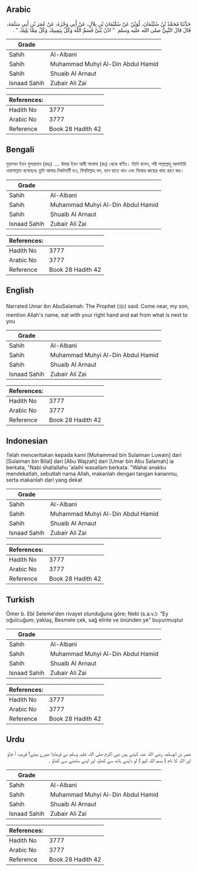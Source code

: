 ## Arabic


<div dir="rtl" lang="ar" style={{fontSize:'larger',backgroundColor:'#f8f9fa',padding:20}}>
حَدَّثَنَا مُحَمَّدُ بْنُ سُلَيْمَانَ، لُوَيْنٌ عَنْ سُلَيْمَانَ بْنِ بِلاَلٍ، عَنْ أَبِي وَجْزَةَ، عَنْ عُمَرَ بْنِ أَبِي سَلَمَةَ، قَالَ قَالَ النَّبِيُّ صلى الله عليه وسلم ‏ "‏ ادْنُ بُنَىَّ فَسَمِّ اللَّهَ وَكُلْ بِيَمِينِكَ وَكُلْ مِمَّا يَلِيكَ ‏"‏ ‏.‏
</div>
<div style={{backgroundColor:'#f8f9fa',padding:20, marginBottom: 10}}><table> <thead> <tr> <th>Grade</th> <th></th> </tr> </thead> <tbody> <tr><td>Sahih</td><td>Al-Albani</td></tr><tr><td>Sahih</td><td>Muhammad Muhyi Al-Din Abdul Hamid</td></tr><tr><td>Sahih</td><td>Shuaib Al Arnaut</td></tr><tr><td>Isnaad Sahih</td><td>Zubair Ali Zai</td></tr></tbody></table><table> <thead> <tr> <th>References:</th> <th></th> </tr> </thead> <tbody><tr><td>Hadith No</td><td>3777</td></tr><tr><td>Arabic No</td><td>3777</td></tr><tr><td>Reference</td><td>Book 28 Hadith 42</td></tr></tbody></table></div>

## Bengali


<div dir="ltr" lang="bn" style={{fontSize:'larger',backgroundColor:'#f8f9fa',padding:20}}>
মুহাম্মদ ইবন সুলায়মান (রহঃ) .... উমার ইবন আবী সালামা (রাঃ) থেকে বর্ণিত। তিনি বলেন, নবী সাল্লাল্লাহু আলাইহি ওয়াসাল্লাম বলেছেনঃ তুমি আমার নিকটবর্তী হও, বিস্‌মিল্লাহ বল, ডান হাতে খাও এবং নিজের কাছের খাদ্য গ্রহণ কর।
</div>
<div style={{backgroundColor:'#f8f9fa',padding:20, marginBottom: 10}}><table> <thead> <tr> <th>Grade</th> <th></th> </tr> </thead> <tbody> <tr><td>Sahih</td><td>Al-Albani</td></tr><tr><td>Sahih</td><td>Muhammad Muhyi Al-Din Abdul Hamid</td></tr><tr><td>Sahih</td><td>Shuaib Al Arnaut</td></tr><tr><td>Isnaad Sahih</td><td>Zubair Ali Zai</td></tr></tbody></table><table> <thead> <tr> <th>References:</th> <th></th> </tr> </thead> <tbody><tr><td>Hadith No</td><td>3777</td></tr><tr><td>Arabic No</td><td>3777</td></tr><tr><td>Reference</td><td>Book 28 Hadith 42</td></tr></tbody></table></div>

## English


<div dir="ltr" lang="en" style={{fontSize:'larger',backgroundColor:'#f8f9fa',padding:20}}>
Narrated Umar ibn AbuSalamah: The Prophet (ﷺ) said: Come near, my son, mention Allah's name, eat with your right hand and eat from what is next to you
</div>
<div style={{backgroundColor:'#f8f9fa',padding:20, marginBottom: 10}}><table> <thead> <tr> <th>Grade</th> <th></th> </tr> </thead> <tbody> <tr><td>Sahih</td><td>Al-Albani</td></tr><tr><td>Sahih</td><td>Muhammad Muhyi Al-Din Abdul Hamid</td></tr><tr><td>Sahih</td><td>Shuaib Al Arnaut</td></tr><tr><td>Isnaad Sahih</td><td>Zubair Ali Zai</td></tr></tbody></table><table> <thead> <tr> <th>References:</th> <th></th> </tr> </thead> <tbody><tr><td>Hadith No</td><td>3777</td></tr><tr><td>Arabic No</td><td>3777</td></tr><tr><td>Reference</td><td>Book 28 Hadith 42</td></tr></tbody></table></div>

## Indonesian


<div dir="ltr" lang="id" style={{fontSize:'larger',backgroundColor:'#f8f9fa',padding:20}}>
Telah menceritakan kepada kami [Muhammad bin Sulaiman Luwain] dari [Sulaiman bin Bilal] dari [Abu Wajzah] dari [Umar bin Abu Salamah] ia berkata, "Nabi shallallahu 'alaihi wasallam berkata: "Wahai anakku mendekatlah, sebutlah nama Allah, makanlah dengan tangan kananmu, serta makanlah dari yang dekat
</div>
<div style={{backgroundColor:'#f8f9fa',padding:20, marginBottom: 10}}><table> <thead> <tr> <th>Grade</th> <th></th> </tr> </thead> <tbody> <tr><td>Sahih</td><td>Al-Albani</td></tr><tr><td>Sahih</td><td>Muhammad Muhyi Al-Din Abdul Hamid</td></tr><tr><td>Sahih</td><td>Shuaib Al Arnaut</td></tr><tr><td>Isnaad Sahih</td><td>Zubair Ali Zai</td></tr></tbody></table><table> <thead> <tr> <th>References:</th> <th></th> </tr> </thead> <tbody><tr><td>Hadith No</td><td>3777</td></tr><tr><td>Arabic No</td><td>3777</td></tr><tr><td>Reference</td><td>Book 28 Hadith 42</td></tr></tbody></table></div>

## Turkish


<div dir="ltr" lang="tr" style={{fontSize:'larger',backgroundColor:'#f8f9fa',padding:20}}>
Ömer b. Ebî Seleme'den rivayet olunduğuna göre; Nebi (s.a.v.): "Ey oğulcuğum; yaklaş, Besmele çek, sağ elinle ve önünden ye" buyurmuştur
</div>
<div style={{backgroundColor:'#f8f9fa',padding:20, marginBottom: 10}}><table> <thead> <tr> <th>Grade</th> <th></th> </tr> </thead> <tbody> <tr><td>Sahih</td><td>Al-Albani</td></tr><tr><td>Sahih</td><td>Muhammad Muhyi Al-Din Abdul Hamid</td></tr><tr><td>Sahih</td><td>Shuaib Al Arnaut</td></tr><tr><td>Isnaad Sahih</td><td>Zubair Ali Zai</td></tr></tbody></table><table> <thead> <tr> <th>References:</th> <th></th> </tr> </thead> <tbody><tr><td>Hadith No</td><td>3777</td></tr><tr><td>Arabic No</td><td>3777</td></tr><tr><td>Reference</td><td>Book 28 Hadith 42</td></tr></tbody></table></div>

## Urdu


<div dir="rtl" lang="ur" style={{fontSize:'larger',backgroundColor:'#f8f9fa',padding:20}}>
عمر بن ابوسلمہ رضی اللہ عنہ کہتے ہیں نبی اکرم صلی اللہ علیہ وسلم نے فرمایا: میرے بیٹے! قریب آ جاؤ اور اللہ کا نام ( بسم اللہ کہو ) لو داہنے ہاتھ سے کھاؤ، اور اپنے سامنے سے کھاؤ ۔
</div>
<div style={{backgroundColor:'#f8f9fa',padding:20, marginBottom: 10}}><table> <thead> <tr> <th>Grade</th> <th></th> </tr> </thead> <tbody> <tr><td>Sahih</td><td>Al-Albani</td></tr><tr><td>Sahih</td><td>Muhammad Muhyi Al-Din Abdul Hamid</td></tr><tr><td>Sahih</td><td>Shuaib Al Arnaut</td></tr><tr><td>Isnaad Sahih</td><td>Zubair Ali Zai</td></tr></tbody></table><table> <thead> <tr> <th>References:</th> <th></th> </tr> </thead> <tbody><tr><td>Hadith No</td><td>3777</td></tr><tr><td>Arabic No</td><td>3777</td></tr><tr><td>Reference</td><td>Book 28 Hadith 42</td></tr></tbody></table></div>